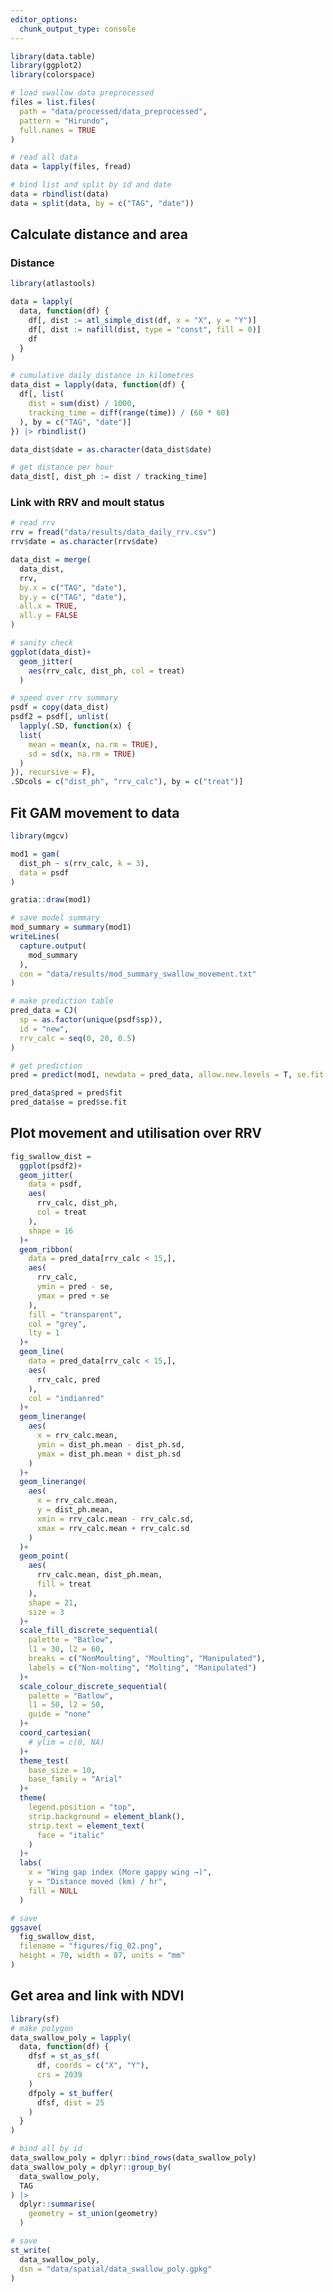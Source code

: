 ```yaml
---
editor_options: 
  chunk_output_type: console
---
```


```r
library(data.table)
library(ggplot2)
library(colorspace)
```

```r
# load swallow data preprocessed
files = list.files(
  path = "data/processed/data_preprocessed",
  pattern = "Hirundo",
  full.names = TRUE
)
```

```r
# read all data
data = lapply(files, fread)

# bind list and split by id and date
data = rbindlist(data)
data = split(data, by = c("TAG", "date"))
```

## Calculate distance and area

### Distance

```r
library(atlastools)
```

```r
data = lapply(
  data, function(df) {
    df[, dist := atl_simple_dist(df, x = "X", y = "Y")]
    df[, dist := nafill(dist, type = "const", fill = 0)]
    df
  }
)

# cumulative daily distance in kilometres
data_dist = lapply(data, function(df) {
  df[, list(
    dist = sum(dist) / 1000,
    tracking_time = diff(range(time)) / (60 * 60)
  ), by = c("TAG", "date")]
}) |> rbindlist()

data_dist$date = as.character(data_dist$date)

# get distance per hour
data_dist[, dist_ph := dist / tracking_time]
```

### Link with RRV and moult status

```r
# read rrv
rrv = fread("data/results/data_daily_rrv.csv")
rrv$date = as.character(rrv$date)

data_dist = merge(
  data_dist,
  rrv,
  by.x = c("TAG", "date"),
  by.y = c("TAG", "date"),
  all.x = TRUE,
  all.y = FALSE
)
```

```r
# sanity check
ggplot(data_dist)+
  geom_jitter(
    aes(rrv_calc, dist_ph, col = treat)
  )
```

```r
# speed over rrv summary
psdf = copy(data_dist)
psdf2 = psdf[, unlist(
  lapply(.SD, function(x) {
  list(
    mean = mean(x, na.rm = TRUE),
    sd = sd(x, na.rm = TRUE)
  )
}), recursive = F), 
.SDcols = c("dist_ph", "rrv_calc"), by = c("treat")]
```

## Fit GAM movement to data

```r
library(mgcv)

mod1 = gam(
  dist_ph ~ s(rrv_calc, k = 3),
  data = psdf
)

gratia::draw(mod1)

# save model summary
mod_summary = summary(mod1)
writeLines(
  capture.output(
    mod_summary
  ),
  con = "data/results/mod_summary_swallow_movement.txt"
)
```

```r
# make prediction table
pred_data = CJ(
  sp = as.factor(unique(psdf$sp)),
  id = "new",
  rrv_calc = seq(0, 20, 0.5)
)

# get prediction
pred = predict(mod1, newdata = pred_data, allow.new.levels = T, se.fit = T)

pred_data$pred = pred$fit
pred_data$se = pred$se.fit
```

## Plot movement and utilisation over RRV

```r
fig_swallow_dist =
  ggplot(psdf2)+
  geom_jitter(
    data = psdf,
    aes(
      rrv_calc, dist_ph,
      col = treat
    ),
    shape = 16
  )+
  geom_ribbon(
    data = pred_data[rrv_calc < 15,],
    aes(
      rrv_calc,
      ymin = pred - se,
      ymax = pred + se
    ),
    fill = "transparent",
    col = "grey",
    lty = 1
  )+
  geom_line(
    data = pred_data[rrv_calc < 15,],
    aes(
      rrv_calc, pred
    ),
    col = "indianred"
  )+
  geom_linerange(
    aes(
      x = rrv_calc.mean,
      ymin = dist_ph.mean - dist_ph.sd,
      ymax = dist_ph.mean + dist_ph.sd
    )
  )+
  geom_linerange(
    aes(
      x = rrv_calc.mean,
      y = dist_ph.mean,
      xmin = rrv_calc.mean - rrv_calc.sd,
      xmax = rrv_calc.mean + rrv_calc.sd
    )
  )+
  geom_point(
    aes(
      rrv_calc.mean, dist_ph.mean,
      fill = treat
    ),
    shape = 21,
    size = 3
  )+
  scale_fill_discrete_sequential(
    palette = "Batlow",
    l1 = 30, l2 = 60,
    breaks = c("NonMoulting", "Moulting", "Manipulated"),
    labels = c("Non-molting", "Molting", "Manipulated")
  )+
  scale_colour_discrete_sequential(
    palette = "Batlow",
    l1 = 50, l2 = 50,
    guide = "none"
  )+
  coord_cartesian(
    # ylim = c(0, NA)
  )+
  theme_test(
    base_size = 10,
    base_family = "Arial"
  )+
  theme(
    legend.position = "top",
    strip.background = element_blank(),
    strip.text = element_text(
      face = "italic"
    )
  )+
  labs(
    x = "Wing gap index (More gappy wing →)",
    y = "Distance moved (km) / hr",
    fill = NULL
  )

# save
ggsave(
  fig_swallow_dist,
  filename = "figures/fig_02.png",
  height = 70, width = 87, units = "mm"
)
```

## Get area and link with NDVI

```r
library(sf)
# make polygon
data_swallow_poly = lapply(
  data, function(df) {
    dfsf = st_as_sf(
      df, coords = c("X", "Y"),
      crs = 2039
    )
    dfpoly = st_buffer(
      dfsf, dist = 25
    )
  }
)

# bind all by id
data_swallow_poly = dplyr::bind_rows(data_swallow_poly)
data_swallow_poly = dplyr::group_by(
  data_swallow_poly,
  TAG
) |> 
  dplyr::summarise(
    geometry = st_union(geometry)
  )

# save
st_write(
  data_swallow_poly,
  dsn = "data/spatial/data_swallow_poly.gpkg"
)
```

